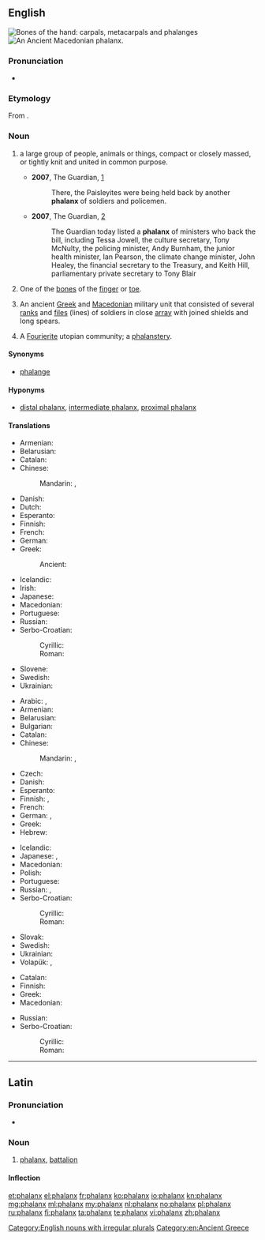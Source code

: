 {{also|Phalanx}}
==English==
{{wikipedia|Phalanx bone}}
{{wikipedia}}
[[File:Scheme_human_hand_bones-en.svg|thumb|Bones of the hand: [[carpal]]s, [[metacarpal]]s and '''phalanges''']]
[[File:Syntagma_phalangis.jpg|thumb|An Ancient Macedonian '''phalanx'''.]]

===Pronunciation===
* {{audio|en-us-phalanx.ogg|Audio (US)|lang=en}}

===Etymology===
From {{etyl|grc|en}} {{term|φάλαγξ|tr=phalanks||battle order, array|lang=grc|sc=polytonic}}.

===Noun===
{{en-noun|es|phalanges}}

# {{context|plural '''phalanxes'''|lang=en}} a large group of people, animals or things, compact or closely massed, or tightly knit and united in common purpose.
#* '''2007''', The Guardian, [http://www.guardian.co.uk/commentisfree/story/0,,2073710,00.html]
#*: There, the Paisleyites were being held back by another '''phalanx''' of soldiers and policemen.
#* '''2007''', The Guardian, [http://www.guardian.co.uk/freedom/Story/0,,2065311,00.html]
#*: The Guardian today listed a '''phalanx''' of ministers who back the bill, including Tessa Jowell, the culture secretary, Tony McNulty, the policing minister, Andy Burnham, the junior health minister, Ian Pearson, the climate change minister, John Healey, the financial secretary to the Treasury, and Keith Hill, parliamentary private secretary to Tony Blair
# {{context|skeleton|plural '''phalanges'''|lang=en}} One of the [[bone]]s of the [[finger]] or [[toe]].
# {{context|historical|plural '''phalanxes'''|lang=en}} An ancient [[Greek]] and [[Macedonian]] military unit that consisted of several [[rank]]s and [[file]]s (lines) of soldiers in close [[array]] with joined shields and long spears.
# {{context|historical sociology|lang=en}} A [[Fourierite]] utopian community; a [[phalanstery]].

====Synonyms====
* {{sense|anatomy, bone of the finger or toe}} [[phalange]]

====Hyponyms====
* {{sense|bone of the finger}} [[distal phalanx]], [[intermediate phalanx]], [[proximal phalanx]]

====Translations====
{{trans-top|ancient Greek military unit}}
* Armenian: {{t|hy|փաղանգ|tr=p'aġang|sc=Armn}}
* Belarusian: {{t|be|фаланга|f|tr=falánha|sc=Cyrl}}
* Catalan: {{t+|ca|falange|f}}
* Chinese:
*: Mandarin: {{t+|cmn|方陣|sc=Hani}}, {{t|cmn|方阵|tr=fāngzhèn|sc=Hani}}
* Danish: {{t|da|falanks|c}}
* Dutch: {{t|nl|falanx}}
* Esperanto: {{t|eo|falango}}
* Finnish: {{t+|fi|falangi}}
* French: {{t+|fr|phalange|f}}
* German: {{t+|de|Phalanx|f}}
* Greek: {{t+|el|φάλαγγα|f|tr=fálanga|sc=Grek}}
*: Ancient: {{t|grc|φάλαγξ|f|sc=polytonic}}
{{trans-mid}}
* Icelandic: {{t+|is|kjúka|f}}
* Irish: {{t|ga|falang|m}}
* Japanese: {{t|ja|ファランクス|tr=farankusu|sc=Jpan}}
* Macedonian: {{t|mk|фаланга|f|tr=falánga|sc=Cyrl}}
* Portuguese: {{t+|pt|falange|f}}
* Russian: {{t+|ru|фаланга|f|tr=falánga|sc=Cyrl}}
* Serbo-Croatian:
*: Cyrillic: {{t|sh|фаланга|f|sc=Cyrl}}
*: Roman: {{t|sh|falanga|f}}
* Slovene: {{t|sl|falanga|f}}
* Swedish: {{t+|sv|falang|c}}
* Ukrainian: {{t+|uk|фаланга|f|tr=falánha|sc=Cyrl}}
{{trans-bottom}}

{{trans-top|finger or toe bone}}
* Arabic: {{t|ar|سلامى|m|tr=sulāmā|sc=Arab}}, {{t|ar|سلامية|f|tr=sulāmīya |sc=Arab}}
* Armenian: {{t|hy|մատնահատված|tr=matnahatvaç|sc=Armn}}
* Belarusian: {{t|be|фаланга|f|tr=falánha|sc=Cyrl}}
* Bulgarian: {{t+|bg|фаланга|f|tr=falánga|sc=Cyrl}}
* Catalan: {{t+|ca|falange|f}}
* Chinese:
*: Mandarin: {{t+|cmn|指骨|tr=zhǐgǔ|sc=Hani}}, {{qualifier|toe bone}} {{t|cmn|趾骨|tr=zhǐgǔ|sc=Hani}}
* Czech: {{t|cs|článek prstu|m}}
* Danish: {{t|da|falanks|c}}
* Esperanto: {{t|eo|falango}}
* Finnish: {{t|fi|varpaanluu}} {{qualifier|toe}}, {{t+|fi|sormiluu}} {{qualifier|finger}}
* French: {{t+|fr|phalange|f}}
* German: {{t|de|Fingerglied|n}}, {{qualifier|toe bone}} {{t|de|Zehenglied|n}}
* Greek: {{t+|el|φάλαγγα|f|tr=fálanga|sc=Grek}}
* Hebrew: {{t+|he|גָּלִיל|m|tr=galíl|sc=Hebr}}
{{trans-mid}}
* Icelandic: {{t+|is|kjúka|f}}
* Japanese: {{t|ja|指骨|tr=しこつ, shikotsu|sc=Jpan}}, {{qualifier|toe bone}} {{t|ja|趾骨|tr=しこつ, shikotsu|sc=Jpan}}
* Macedonian: {{t|mk|фаланга|f|tr=falánga|sc=Cyrl}}
* Polish: {{t+|pl|paliczek|m}}
* Portuguese: {{t+|pt|falange|f}}
* Russian: {{t+|ru|фаланга|f|tr=falánga|sc=Cyrl}}, {{t|ru|сустав пальца|m|tr=sustáv pálʹca|sc=Cyrl}}
* Serbo-Croatian:
*: Cyrillic: {{t|sh|фаланга|f|sc=Cyrl}}
*: Roman: {{t|sh|falanga|f}}
* Slovak: {{t|sk|článok prstu|m}}
* Swedish: {{t+|sv|falang|c}}
* Ukrainian: {{t+|uk|фаланга|f|tr=falánha|sc=Cyrl}}
* Volapük: {{qualifier|finger}} {{t|vo|doatabomil}}, {{qualifier|toe}} {{t|vo|teanabomil}}
{{trans-bottom}}

{{trans-top|large group of animals, plants, or people}}
{{trans-mid}}
{{trans-bottom}}

{{trans-top|large group of people}}
* Catalan: {{t+|ca|falange|f}}
* Finnish: {{t+|fi|falangi}}
* Greek: {{t+|el|φάλαγγα|f|tr=fálanga|sc=Grek}}
* Macedonian: {{t|mk|фаланга|f|tr=falánga|sc=Cyrl}}
{{trans-mid}}
* Russian: {{t+|ru|фаланга|f|tr=falánga|sc=Cyrl}}
* Serbo-Croatian:
*: Cyrillic: {{t|sh|фаланга|f|sc=Cyrl}}
*: Roman: {{t|sh|falanga|f}}
{{trans-bottom}}

[[Category:English nouns with irregular plurals]]
[[Category:en:Ancient Greece]]

----

==Latin==

===Pronunciation===
* {{la-pronunc|phalanx}}

===Noun===
{{la-noun|phalanx|phalangis|phalangis|f|third}}

# [[#English|phalanx]], [[battalion]]

====Inflection====
{{la-decl-3rd|phalanx|phalang}}

[[et:phalanx]]
[[el:phalanx]]
[[fr:phalanx]]
[[ko:phalanx]]
[[io:phalanx]]
[[kn:phalanx]]
[[mg:phalanx]]
[[ml:phalanx]]
[[my:phalanx]]
[[nl:phalanx]]
[[no:phalanx]]
[[pl:phalanx]]
[[ru:phalanx]]
[[fi:phalanx]]
[[ta:phalanx]]
[[te:phalanx]]
[[vi:phalanx]]
[[zh:phalanx]]
